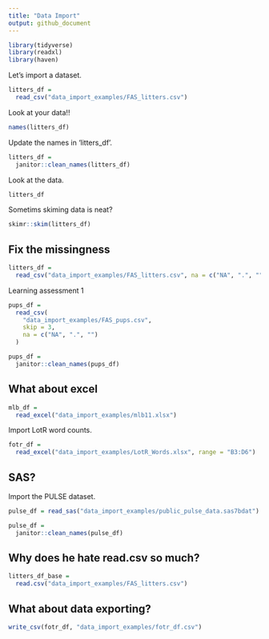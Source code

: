 ```yaml
---
title: "Data Import"
output: github_document
---
```


```r
library(tidyverse)
library(readxl)
library(haven)
```

Let's import a dataset.

```r
litters_df = 
  read_csv("data_import_examples/FAS_litters.csv")
```

Look at your data!!

```r
names(litters_df)
```

Update the names in 'litters_df'.

```r
litters_df = 
  janitor::clean_names(litters_df)
```

Look at the data.

```r
litters_df
```

Sometims skiming data is neat?

```r
skimr::skim(litters_df)
```

## Fix the missingness

```r
litters_df = 
  read_csv("data_import_examples/FAS_litters.csv", na = c("NA", ".", ""))
```

Learning assessment 1

```r
pups_df =
  read_csv(
    "data_import_examples/FAS_pups.csv",
    skip = 3,
    na = c("NA", ".", "")
  )

pups_df = 
  janitor::clean_names(pups_df)
```

## What about excel

```r
mlb_df = 
  read_excel("data_import_examples/mlb11.xlsx")
```

Import LotR word counts.

```r
fotr_df = 
  read_excel("data_import_examples/LotR_Words.xlsx", range = "B3:D6")
```

## SAS?

Import the PULSE dataset.

```r
pulse_df = read_sas("data_import_examples/public_pulse_data.sas7bdat")

pulse_df = 
  janitor::clean_names(pulse_df)
```

## Why does he hate read.csv so much?

```r
litters_df_base =
  read.csv("data_import_examples/FAS_litters.csv")
```

## What about data exporting?

```r
write_csv(fotr_df, "data_import_examples/fotr_df.csv")
```





